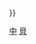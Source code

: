 {{Navbox
| name = 貝里斯駐華大使
| title = [[貝里斯駐華大使列表|貝里斯駐華大使]]
| state = {{{state|autocollapse}}}
| listclass = hlist
| above =
| group1 = {{nowrap|[[伯利兹|貝里斯]]駐[[中華民國]][[特命全權大使|大使]]}}<br/>（1990年－）
| list1 = [[伍永泉 (外交官)|伍永泉]]{{to}}[[妮絲畢]]{{to}}{{link-ja|賀黛安|ダイアン・ヘイロック}}{{to}}{{tsl|simple|Candice Pitts|碧坎蒂}}
| below = 參見：{{tl|貝里斯駐外大使}}{{.w}}{{tl|驻华大使}}
}}<noinclude>
{{collapsible option}}
[[Category:貝里斯駐華大使| ]]
[[Category:貝里斯駐外大使模板|中]]
[[Category:各國駐華大使模板|貝]]
</noinclude>
